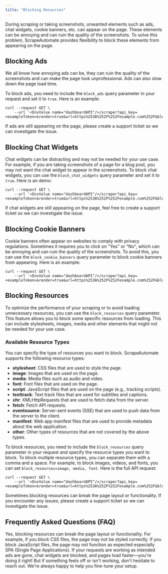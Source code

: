 ```yaml
---
title: "Blocking Resources"
---
```


During scraping or taking screenshots, unwanted elements such as ads, chat widgets, cookie banners, etc. can appear on the page. These elements can be annoying and can ruin the quality of the screenshots. To solve this problem, ScrapeAutomate provides flexibility to block these elements from appearing on the page.

## Blocking Ads

We all know how annoying ads can be, they can ruin the quality of the screenshots and can make the page look unprofessional. Ads can also slow down the page load time.

To block ads, you need to include the `block_ads` query parameter in your request and set it to `true`. Here is an example:

```shell cURL
curl --request GET \
    --url '<EnvValue name="dashboardAPI"/>/scraper?api_key=<exampleToken>&render=true&url=https%253A%252F%252Fexample.com%252F&block_ads=true'
```

<Tip>
  If ads are still appearing on the page, please create a support ticket so we
  can investigate the issue.
</Tip>

## Blocking Chat Widgets

Chat widgets can be distracting and may not be needed for your use case. For example, if you are taking screenshots of a page for a blog post, you may not want the chat widget to appear in the screenshots. To block chat widgets, you can use the `block_chat_widgets` query parameter and set it to `true`. Here is an demo:

```shell cURL
curl --request GET \
    --url '<EnvValue name="dashboardAPI"/>/scraper?api_key=<exampleToken>&render=true&url=https%253A%252F%252Fexample.com%252F&block_chat_widgets=true'
```

<Tip>
  If chat widgets are still appearing on the page, feel free to create a support
  ticket so we can investigate the issue.
</Tip>

## Blocking Cookie Banners

Cookie banners often appear on websites to comply with privacy regulations. Sometimes it requires you to click on "Yes" or "No", which can be annoying and can ruin the quality of the screenshots. To avoid this, you can use the `block_cookie_banners` query parameter to block cookie banners from appearing. Here is an example:

```shell cURL
curl --request GET \
    --url '<EnvValue name="dashboardAPI"/>/scraper?api_key=<exampleToken>&render=true&url=https%253A%252F%252Fexample.com%252F&block_cookie_banners=true'
```

## Blocking Resources

To optimize the performance of your scraping or to avoid loading unnecessary resources, you can use the `block_resources` query parameter. This feature allows you to block some specific resources from loading. This can include stylesheets, images, media and other elements that might not be needed for your use case.

### Available Resource Types

You can specify the type of resources you want to block. ScrapeAutomate supports the following resource types:

- **stylesheet**: CSS files that are used to style the page.
- **image**: Images that are used on the page.
- **media**: Media files such as audio and video.
- **font**: Font files that are used on the page.
- **script**: JavaScript files that are used on the page (e.g., tracking scripts).
- **texttrack**: Text track files that are used for subtitles and captions.
- **xhr**: XMLHttpRequests that are used to fetch data from the server.
- **fetch**: Fetch API requests.
- **eventsource**: Server-sent events (SSE) that are used to push data from the server to the client.
- **manifest**: Web app manifest files that are used to provide metadata about the web application.
- **other**: Other types of resources that are not covered by the above types.

To block resources, you need to include the `block_resources` query parameter in your request and specify the resource types you want to block. To block multiple resource types, you can separate them with a comma and a space. For example, to block images, videos, and fonts, you can set `block_resources=image, media, font`. Here is the full API request:

```shell cURL
curl --request GET \
    --url '<EnvValue name="dashboardAPI"/>/scraper?api_key=<exampleToken>&render=true&url=https%253A%252F%252Fexample.com%252F&block_resources=image%2C%20media%2C%20font'
```

<Tip>
  Sometimes blocking resources can break the page layout or functionality. If
  you encounter any issues, please create a support ticket so we can investigate
  the issue.
</Tip>

## Frequently Asked Questions (FAQ)

<Accordion title="1. Could blocking resources break the page layout or functionality?">
  Yes, blocking resources can break the page layout or functionality. For
  example, if you block CSS files, the page may not be styled correctly. If you
  block JavaScript files, the page may not function as expected especially SPA
  (Single Page Applications).
</Accordion>

<Accordion title="2. How do I know if I'm using these features correctly?">
  If your requests are working as intended ads are gone, chat widgets are
  blocked, and pages load faster—you're doing it right! But if something feels
  off or isn't working, don't hesitate to reach out. We're always happy to help
  you fine-tune your setup.
</Accordion>
